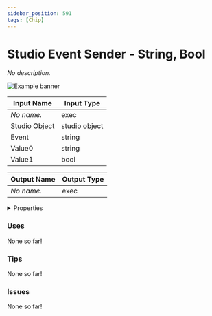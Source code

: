 ```yaml
---
sidebar_position: 591
tags: [Chip]
---
```


# Studio Event Sender - String, Bool

*No description.*



![Example banner](./assets/91f2d5db-f6c6-4ef0-b134-056fa57c953d.svg)

| Input Name | Input Type |
|-----------|-----------|
| *No name.* | exec |
| Studio Object | studio object |
| Event | string |
| Value0 | string |
| Value1 | bool |

| Output Name | Output Type |
|-----------|-----------|
| *No name.* | exec |


<details>
  <summary>Properties</summary>
  <div>
    <div>
    <table>
      <thead>
        <tr>
          <th>Is beta required?</th>
          <th>❌</th>
        </tr>
        <tr>
          <th>Is this chip a trolling risk?</th>
          <th>❌</th>
        </tr>
        <tr>
          <th>Chip UUID</th>
          <th>91f2d5db-f6c6-4ef0-b134-056fa57c953d</th>
        </tr>
      </thead>
    </table>
    </div>
  </div>
</details>

### Uses

None so far!

### Tips

None so far!

### Issues

None so far!